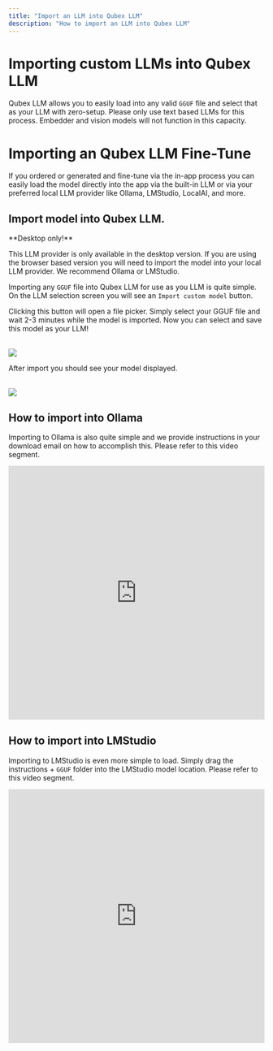 ```yaml
---
title: "Import an LLM into Qubex LLM"
description: "How to import an LLM into Qubex LLM"
---
```



# Importing custom LLMs into Qubex LLM

Qubex LLM allows you to easily load into any valid `GGUF` file and select that as your LLM with zero-setup. Please only use text based LLMs
for this process. Embedder and vision models will not function in this capacity.

# Importing an Qubex LLM Fine-Tune

If you ordered or generated and fine-tune via the in-app process you can easily load the model directly into the app via the built-in LLM or via
your preferred local LLM provider like Ollama, LMStudio, LocalAI, and more.

## Import model into Qubex LLM.

<Callout type="warning" emoji="‼️">
  **Desktop only!**

This LLM provider is only available in the desktop version. If you are using the browser based version you will need to import the model into your local LLM provider. We recommend
Ollama or LMStudio.

</Callout>

Importing any `GGUF` file into Qubex LLM for use as you LLM is quite simple. On the LLM selection screen you will see an `Import custom model` button.

Clicking this button will open a file picker. Simply select your GGUF file and wait 2-3 minutes while the model is imported. Now you can select and save this
model as your LLM!

<br />
<Image
  src="/images/fine-tuning/local-llm.png"
  height={1080}
  width={1920}
  quality={100}
  style={{ borderRadius: "20px", marginBottom: 10 }}
/>

After import you should see your model displayed.

<br />
<Image
  src="/images/fine-tuning/local-llm-loaded.png"
  height={1080}
  width={1920}
  quality={100}
  style={{ borderRadius: "20px", marginBottom: 10 }}
/>

## How to import into Ollama

Importing to Ollama is also quite simple and we provide instructions in your download email on how to accomplish this. Please refer to this
video segment.

<iframe
  width="100%"
  height="500"
  src="https://www.youtube.com/embed/1B50IDUl5D4?si=2SdTcSFxMzbQiD8e&amp;start=710"
  title="YouTube video player"
  frameborder="0"
  allow="accelerometer; autoplay; clipboard-write; encrypted-media; gyroscope; picture-in-picture; web-share"
  referrerpolicy="strict-origin-when-cross-origin"
  allowfullscreen
></iframe>

## How to import into LMStudio

Importing to LMStudio is even more simple to load. Simply drag the instructions + `GGUF` folder into the LMStudio model location. Please refer to this
video segment.

<iframe
  width="100%"
  height="500"
  src="https://www.youtube.com/embed/1B50IDUl5D4?si=lVYaAlLHxFuonepb&amp;start=1050"
  title="YouTube video player"
  frameborder="0"
  allow="accelerometer; autoplay; clipboard-write; encrypted-media; gyroscope; picture-in-picture; web-share"
  referrerpolicy="strict-origin-when-cross-origin"
  allowfullscreen
></iframe>
